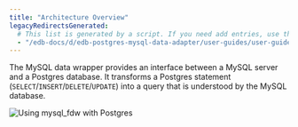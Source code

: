 ```yaml
---
title: "Architecture Overview"
legacyRedirectsGenerated:
  # This list is generated by a script. If you need add entries, use the `legacyRedirects` key.
  - "/edb-docs/d/edb-postgres-mysql-data-adapter/user-guides/user-guide/2.5.5/architecture_overview.html"
---
```


<div id="architecture_overview" class="registered_link"></div>

The MySQL data wrapper provides an interface between a MySQL server and a Postgres database. It transforms a Postgres statement (`SELECT`/`INSERT`/`DELETE`/`UPDATE`) into a query that is understood by the MySQL database.

![Using mysql_fdw with Postgres](images/mysql_server_with_postgres.png)
